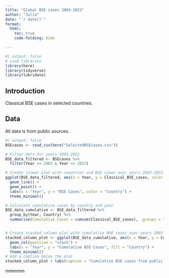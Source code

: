 ```yaml
---
title: "Global BSE cases 2003-2023"
author: "Julia"
date: "`r date()`"
format: 
  html:
    toc: true
    code-folding: hide

---
```


```r
#| output: false
# Load libraries
library(here)
library(tidyverse)
library(lubridate)

```
## Introduction

Classical BSE cases in selected countries.

## Data
All data is from public sources.

```r
#| output: false
BSEcases <- read_csv(here("SelectedBSEcases.csv"))
```

```r
# Filter data for years 2003-2022
BSE_data_filtered <- BSEcases %>%
  filter(Year >= 2003 & Year <= 2022)

# Create linear plot with countries and BSE cases over years 2003-2022
ggplot(BSE_data_filtered, aes(x = Year, y = Classical_BSE_cases, color = Country)) +
  geom_line() +
  geom_point() +
  labs(x = "Year", y = "BSE Cases", color = "Country") +
  theme_minimal()

# Calculate cumulative cases by country and year
BSE_data_cumulative <- BSE_data_filtered %>%
  group_by(Year, Country) %>%
  summarise(Cumulative_Cases = cumsum(Classical_BSE_cases), .groups = "drop")


# Create stacked column plot with cumulative BSE cases over years 2003-2022
stacked_column_plot <- ggplot(BSE_data_cumulative, aes(x = Year, y = Cumulative_Cases, fill = Country)) +
  geom_col(position = "stack") +
  labs(x = "Year", y = "Cumulative BSE Cases", fill = "Country") +
  theme_minimal() 
# Add a caption below the plot
stacked_column_plot + labs(caption = "Cumulative BSE cases from public open data")

```
mmmmm

